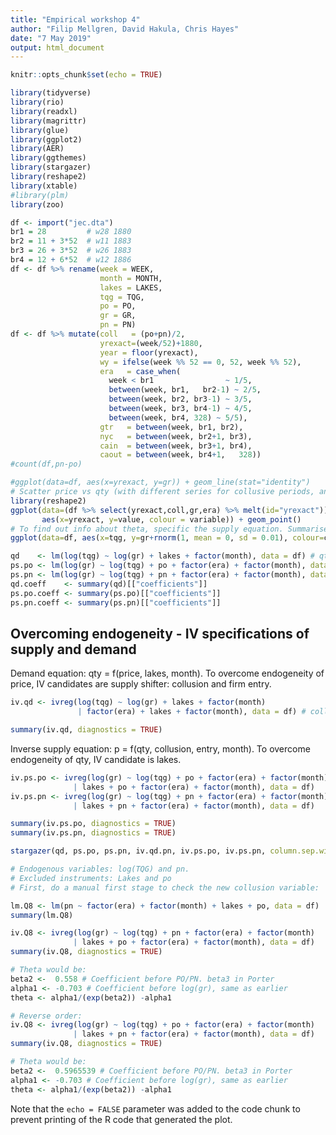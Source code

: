 ```yaml
---
title: "Empirical workshop 4"
author: "Filip Mellgren, David Hakula, Chris Hayes"
date: "7 May 2019"
output: html_document
---
```


```r
knitr::opts_chunk$set(echo = TRUE)
```
```r
library(tidyverse)
library(rio)
library(readxl)
library(magrittr)
library(glue)
library(ggplot2)
library(AER)
library(ggthemes)
library(stargazer)
library(reshape2)
library(xtable)
#library(plm)
library(zoo)

```

```r
df <- import("jec.dta")
br1 = 28         # w28 1880
br2 = 11 + 3*52  # w11 1883
br3 = 26 + 3*52  # w26 1883
br4 = 12 + 6*52  # w12 1886
df <- df %>% rename(week = WEEK,
                    month = MONTH,
                    lakes = LAKES,
                    tqg = TQG,
                    po = PO,
                    gr = GR,
                    pn = PN)
df <- df %>% mutate(coll   = (po+pn)/2,
                    yrexact=(week/52)+1880,
                    year = floor(yrexact),
                    wy = ifelse(week %% 52 == 0, 52, week %% 52),
                    era   = case_when(
                      week < br1                ~ 1/5,
                      between(week, br1,   br2-1) ~ 2/5,
                      between(week, br2, br3-1) ~ 3/5,
                      between(week, br3, br4-1) ~ 4/5,
                      between(week, br4, 328) ~ 5/5),
                    gtr   = between(week, br1, br2),
                    nyc   = between(week, br2+1, br3),
                    cain  = between(week, br3+1, br4),
                    caout = between(week, br4+1,   328))
#count(df,pn-po)
```

```r
#ggplot(data=df, aes(x=yrexact, y=gr)) + geom_line(stat="identity")
# Scatter price vs qty (with different series for collusive periods, and perhaps different episodes (partial out lakes?))
library(reshape2)
ggplot(data=(df %>% select(yrexact,coll,gr,era) %>% melt(id="yrexact")), 
       aes(x=yrexact, y=value, colour = variable)) + geom_point()
# To find out info about theta, specific the supply equation. Summarise MC by weights of market share, 
ggplot(data=df, aes(x=tqg, y=gr+rnorm(1, mean = 0, sd = 0.01), colour=coll)) + geom_point() 
```

```r
qd    <- lm(log(tqg) ~ log(gr) + lakes + factor(month), data = df) # qty = f(price, lakes)
ps.po <- lm(log(gr) ~ log(tqg) + po + factor(era) + factor(month), data = df) # price = f(qty, lakes, era)
ps.pn <- lm(log(gr) ~ log(tqg) + pn + factor(era) + factor(month), data = df) # price = f(qty, lakes, era)
qd.coeff    <- summary(qd)[["coefficients"]]
ps.po.coeff <- summary(ps.po)[["coefficients"]]
ps.pn.coeff <- summary(ps.pn)[["coefficients"]]


```


## Overcoming endogeneity - IV specifications of supply and demand
Demand equation: qty = f(price, lakes, month). To overcome endogeneity of price, IV candidates are supply shifter: collusion and firm entry. 
```r
iv.qd <- ivreg(log(tqg) ~ log(gr) + lakes + factor(month)
               | factor(era) + lakes + factor(month), data = df) # collusion and entry IV for price

summary(iv.qd, diagnostics = TRUE)
```

Inverse supply equation: p = f(qty, collusion, entry, month). To overcome endogeneity of qty, IV candidate is lakes. 
```r
iv.ps.po <- ivreg(log(gr) ~ log(tqg) + po + factor(era) + factor(month) 
              | lakes + po + factor(era) + factor(month), data = df)
iv.ps.pn <- ivreg(log(gr) ~ log(tqg) + pn + factor(era) + factor(month) 
              | lakes + pn + factor(era) + factor(month), data = df)

summary(iv.ps.po, diagnostics = TRUE)
summary(iv.ps.pn, diagnostics = TRUE)

stargazer(qd, ps.po, ps.pn, iv.qd.pn, iv.ps.po, iv.ps.pn, column.sep.width = "2pt", font.size = "footnotesize", type = "text")

```
```r
# Endogenous variables: log(TQG) and pn.
# Excluded instruments: Lakes and po
# First, do a manual first stage to check the new collusion variable:

lm.Q8 <- lm(pn ~ factor(era) + factor(month) + lakes + po, data = df)
summary(lm.Q8)

iv.Q8 <- ivreg(log(gr) ~ log(tqg) + pn + factor(era) + factor(month) 
              | lakes + po + factor(era) + factor(month), data = df)
summary(iv.Q8, diagnostics = TRUE)

# Theta would be:
beta2 <-  0.558 # Coefficient before PO/PN. beta3 in Porter
alpha1 <- -0.703 # Coefficient before log(gr), same as earlier
theta <- alpha1/(exp(beta2)) -alpha1
```
```r
# Reverse order:
iv.Q8 <- ivreg(log(gr) ~ log(tqg) + po + factor(era) + factor(month) 
              | lakes + pn + factor(era) + factor(month), data = df)
summary(iv.Q8, diagnostics = TRUE)

# Theta would be:
beta2 <-  0.5965539 # Coefficient before PO/PN. beta3 in Porter
alpha1 <- -0.703 # Coefficient before log(gr), same as earlier
theta <- alpha1/(exp(beta2)) -alpha1
```




Note that the `echo = FALSE` parameter was added to the code chunk to prevent printing of the R code that generated the plot.
